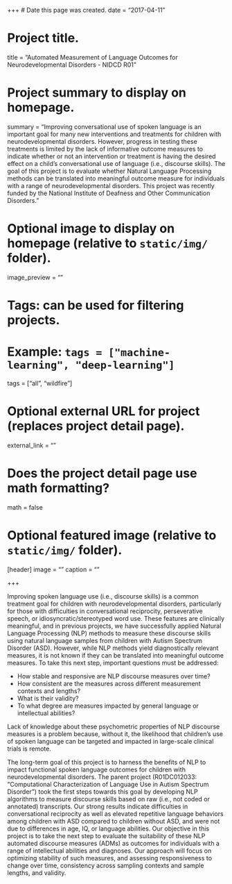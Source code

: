+++
# Date this page was created.
date = "2017-04-11"

# Project title.
title = "Automated Measurement of Language Outcomes for Neurodevelopmental Disorders - NIDCD R01"

# Project summary to display on homepage.
summary = "Improving conversational use of spoken language is an important goal for many new interventions and treatments for children with neurodevelopmental disorders. However, progress in testing these treatments is limited by the lack of informative outcome measures to indicate whether or not an intervention or treatment is having the desired effect on a child's conversational use of language (i.e., discourse skills). The goal of this project is to evaluate whether Natural Language Processing methods can be translated into meaningful outcome measure for individuals with a range of neurodevelopmental disorders. This project was recently funded by the National Institute of Deafness and Other Communication Disorders."

# Optional image to display on homepage (relative to `static/img/` folder).
image_preview = ""

# Tags: can be used for filtering projects.
# Example: `tags = ["machine-learning", "deep-learning"]`
tags = ["all", "wildfire"]

# Optional external URL for project (replaces project detail page).
external_link = ""

# Does the project detail page use math formatting?
math = false

# Optional featured image (relative to `static/img/` folder).
[header]
image = ""
caption = ""

+++

Improving spoken language use (i.e., discourse skills) is a common treatment goal for children with neurodevelopmental disorders, particularly for those with difficulties in conversational reciprocity, perseverative speech, or idiosyncratic/stereotyped word use. These features are clinically meaningful, and in previous projects, we have successfully applied Natural Language Processing (NLP) methods to measure these discourse skills using natural language samples from children with Autism Spectrum Disorder (ASD). However, while NLP methods yield diagnostically relevant measures, it is not known if they can be translated into meaningful outcome measures. To take this next step, important questions must be addressed: 

* How stable and responsive are NLP discourse measures over time? 
* How consistent are the measures across different measurement contexts and lengths? 
* What is their validity? 
* To what degree are measures impacted by general language or intellectual abilities? 

Lack of knowledge about these psychometric properties of NLP discourse measures is a problem because, without it, the likelihood that children’s use of spoken language can be targeted and impacted in large-scale clinical trials is remote.

The long-term goal of this project is to harness the benefits of NLP to impact functional spoken language outcomes for children with neurodevelopmental disorders. The parent project (R01DC012033: “Computational Characterization of Language Use in Autism Spectrum Disorder”) took the first steps towards this goal by developing NLP algorithms to measure discourse skills based on raw (i.e., not coded or annotated) transcripts. Our strong results indicate difficulties in conversational reciprocity as well as elevated repetitive language behaviors among children with ASD compared to children without ASD, and were not due to differences in age, IQ, or language abilities. Our objective in this project is to take the next step to evaluate the suitability of these NLP automated discourse measures (ADMs) as outcomes for individuals with a range of intellectual abilities and diagnoses. Our approach will focus on optimizing stability of such measures, and assessing responsiveness to change over time, consistency across sampling contexts and sample lengths, and validity. 